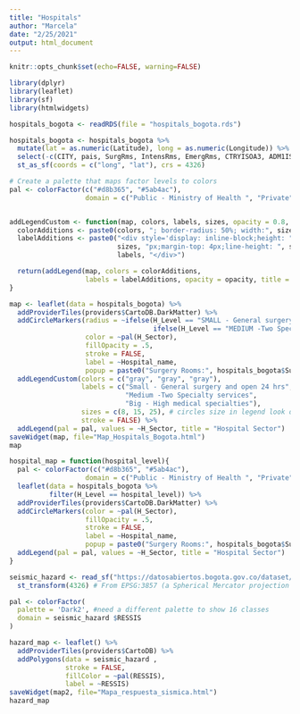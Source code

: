 ```yaml
---
title: "Hospitals"
author: "Marcela"
date: "2/25/2021"
output: html_document
---
```


```r
knitr::opts_chunk$set(echo=FALSE, warning=FALSE)
```

```r
library(dplyr)
library(leaflet)
library(sf)
library(htmlwidgets)
```

```r
hospitals_bogota <- readRDS(file = "hospitals_bogota.rds")
```

```r
hospitals_bogota <- hospitals_bogota %>% 
  mutate(lat = as.numeric(Latitude), long = as.numeric(Longitude)) %>% 
  select(-c(CITY, pais, SurgRms, IntensRms, EmergRms, CTRYISOA3, ADM1ISOC, ADM1ISON, SubRegion, PRIORITY, Map, Latitude, Longitude)) %>% 
  st_as_sf(coords = c("long", "lat"), crs = 4326)
```

```r
# Create a palette that maps factor levels to colors
pal <- colorFactor(c("#d8b365", "#5ab4ac"), 
                   domain = c("Public - Ministry of Health ", "Private"))


addLegendCustom <- function(map, colors, labels, sizes, opacity = 0.8, stroke, title = "Hospital Level"){
  colorAdditions <- paste0(colors, "; border-radius: 50%; width:", sizes, "px; height:", sizes, "px")
  labelAdditions <- paste0("<div style='display: inline-block;height: ", 
                           sizes, "px;margin-top: 4px;line-height: ", sizes, "px;'>", 
                           labels, "</div>")

  return(addLegend(map, colors = colorAdditions, 
                   labels = labelAdditions, opacity = opacity, title = title))
}

map <- leaflet(data = hospitals_bogota) %>% 
  addProviderTiles(providers$CartoDB.DarkMatter) %>% 
  addCircleMarkers(radius = ~ifelse(H_Level == "SMALL - General surgery and open 24 hrs", 4, 
                                    ifelse(H_Level == "MEDIUM -Two Specialty services", 8, 15)), 
                   color = ~pal(H_Sector), 
                   fillOpacity = .5, 
                   stroke = FALSE, 
                   label = ~Hospital_name,
                   popup = paste0("Surgery Rooms:", hospitals_bogota$SurgeryRm)) %>%
  addLegendCustom(colors = c("gray", "gray", "gray"), 
                  labels = c("Small - General surgery and open 24 hrs", 
                             "Medium -Two Specialty services", 
                             "Big - High medical specialties"), 
                  sizes = c(8, 15, 25), # circles size in legend look diferent so I had to exxagerage (increase) values
                  stroke = FALSE) %>% 
  addLegend(pal = pal, values = ~H_Sector, title = "Hospital Sector")
saveWidget(map, file="Map_Hospitals_Bogota.html")
map

```

```r
hospital_map = function(hospital_level){
  pal <- colorFactor(c("#d8b365", "#5ab4ac"), 
                   domain = c("Public - Ministry of Health ", "Private")) 
  leaflet(data = hospitals_bogota %>% 
          filter(H_Level == hospital_level)) %>% 
  addProviderTiles(providers$CartoDB.DarkMatter) %>% 
  addCircleMarkers(color = ~pal(H_Sector), 
                   fillOpacity = .5, 
                   stroke = FALSE, 
                   label = ~Hospital_name,
                   popup = paste0("Surgery Rooms:", hospitals_bogota$SurgeryRm))%>%
  addLegend(pal = pal, values = ~H_Sector, title = "Hospital Sector")
}

```

```r
seismic_hazard <- read_sf("https://datosabiertos.bogota.gov.co/dataset/b3d097e8-0d97-44f5-90d7-e7d73530c33f/resource/62cc3e17-a69a-45de-a1cb-4ade5867c1ed/download/respuesta-sismica.geojson") %>%
  st_transform(4326) # From EPSG:3857 (a Spherical Mercator projection coordinate system) to WGS84
```

```r
pal <- colorFactor(
  palette = 'Dark2', #need a different palette to show 16 classes
  domain = seismic_hazard $RESSIS 
)

hazard_map <- leaflet() %>% 
  addProviderTiles(providers$CartoDB) %>% 
  addPolygons(data = seismic_hazard , 
              stroke = FALSE, 
              fillColor = ~pal(RESSIS),
              label = ~RESSIS)
saveWidget(map2, file="Mapa_respuesta_sismica.html")
hazard_map 
```
